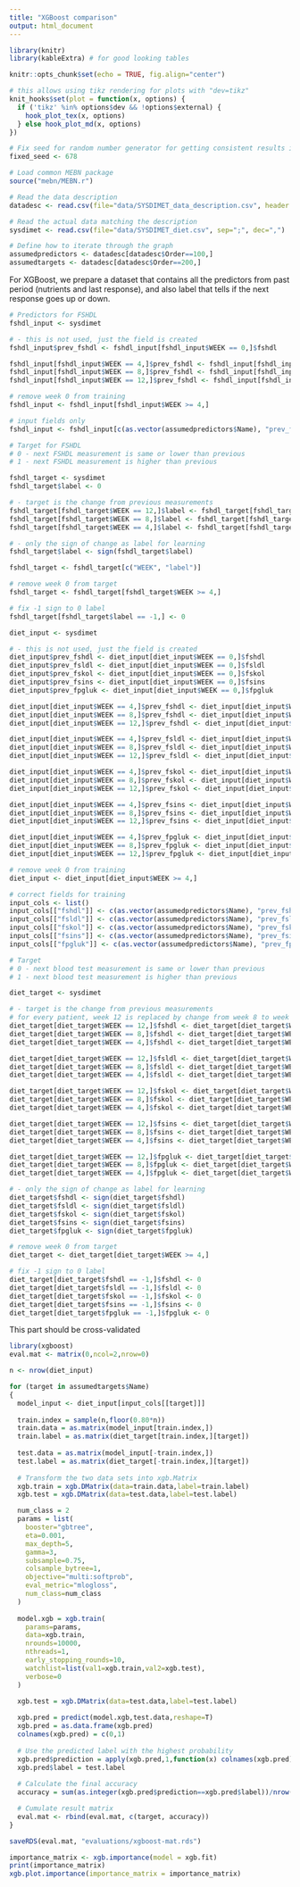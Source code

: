 ```yaml
---
title: "XGBoost comparison"
output: html_document
---
```


```r
library(knitr)
library(kableExtra) # for good looking tables

knitr::opts_chunk$set(echo = TRUE, fig.align="center")

# this allows using tikz rendering for plots with "dev=tikz"
knit_hooks$set(plot = function(x, options) {
  if ('tikz' %in% options$dev && !options$external) {
    hook_plot_tex(x, options)
  } else hook_plot_md(x, options)
})

# Fix seed for random number generator for getting consistent results in kmeans etc.
fixed_seed <- 678

# Load common MEBN package
source("mebn/MEBN.r")
```


```r

# Read the data description
datadesc <- read.csv(file="data/SYSDIMET_data_description.csv", header = TRUE, sep = ";")

# Read the actual data matching the description
sysdimet <- read.csv(file="data/SYSDIMET_diet.csv", sep=";", dec=",")

# Define how to iterate through the graph
assumedpredictors <- datadesc[datadesc$Order==100,]    
assumedtargets <- datadesc[datadesc$Order==200,] 
```

For XGBoost, we prepare a dataset that contains all the predictors from past period (nutrients and last response), and also label that tells if the next response goes up or down.

```r

# Predictors for FSHDL
fshdl_input <- sysdimet

# - this is not used, just the field is created
fshdl_input$prev_fshdl <- fshdl_input[fshdl_input$WEEK == 0,]$fshdl

fshdl_input[fshdl_input$WEEK == 4,]$prev_fshdl <- fshdl_input[fshdl_input$WEEK == 0,]$fshdl
fshdl_input[fshdl_input$WEEK == 8,]$prev_fshdl <- fshdl_input[fshdl_input$WEEK == 4,]$fshdl
fshdl_input[fshdl_input$WEEK == 12,]$prev_fshdl <- fshdl_input[fshdl_input$WEEK == 8,]$fshdl

# remove week 0 from training
fshdl_input <- fshdl_input[fshdl_input$WEEK >= 4,]

# input fields only
fshdl_input <- fshdl_input[c(as.vector(assumedpredictors$Name), "prev_fshdl")]

# Target for FSHDL 
# 0 - next FSHDL measurement is same or lower than previous
# 1 - next FSHDL measurement is higher than previous

fshdl_target <- sysdimet
fshdl_target$label <- 0

# - target is the change from previous measurements
fshdl_target[fshdl_target$WEEK == 12,]$label <- fshdl_target[fshdl_target$WEEK == 12,]$fshdl - fshdl_target[fshdl_target$WEEK == 8,]$fshdl
fshdl_target[fshdl_target$WEEK == 8,]$label <- fshdl_target[fshdl_target$WEEK == 8,]$fshdl - fshdl_target[fshdl_target$WEEK == 4,]$fshdl
fshdl_target[fshdl_target$WEEK == 4,]$label <- fshdl_target[fshdl_target$WEEK == 4,]$fshdl - fshdl_target[fshdl_target$WEEK == 0,]$fshdl

# - only the sign of change as label for learning
fshdl_target$label <- sign(fshdl_target$label)

fshdl_target <- fshdl_target[c("WEEK", "label")]

# remove week 0 from target
fshdl_target <- fshdl_target[fshdl_target$WEEK >= 4,]

# fix -1 sign to 0 label
fshdl_target[fshdl_target$label == -1,] <- 0
```

```r
diet_input <- sysdimet

# - this is not used, just the field is created
diet_input$prev_fshdl <- diet_input[diet_input$WEEK == 0,]$fshdl
diet_input$prev_fsldl <- diet_input[diet_input$WEEK == 0,]$fsldl
diet_input$prev_fskol <- diet_input[diet_input$WEEK == 0,]$fskol
diet_input$prev_fsins <- diet_input[diet_input$WEEK == 0,]$fsins
diet_input$prev_fpgluk <- diet_input[diet_input$WEEK == 0,]$fpgluk

diet_input[diet_input$WEEK == 4,]$prev_fshdl <- diet_input[diet_input$WEEK == 0,]$fshdl
diet_input[diet_input$WEEK == 8,]$prev_fshdl <- diet_input[diet_input$WEEK == 4,]$fshdl
diet_input[diet_input$WEEK == 12,]$prev_fshdl <- diet_input[diet_input$WEEK == 8,]$fshdl

diet_input[diet_input$WEEK == 4,]$prev_fsldl <- diet_input[diet_input$WEEK == 0,]$fsldl
diet_input[diet_input$WEEK == 8,]$prev_fsldl <- diet_input[diet_input$WEEK == 4,]$fsldl
diet_input[diet_input$WEEK == 12,]$prev_fsldl <- diet_input[diet_input$WEEK == 8,]$fsldl

diet_input[diet_input$WEEK == 4,]$prev_fskol <- diet_input[diet_input$WEEK == 0,]$fskol
diet_input[diet_input$WEEK == 8,]$prev_fskol <- diet_input[diet_input$WEEK == 4,]$fskol
diet_input[diet_input$WEEK == 12,]$prev_fskol <- diet_input[diet_input$WEEK == 8,]$fskol

diet_input[diet_input$WEEK == 4,]$prev_fsins <- diet_input[diet_input$WEEK == 0,]$fsins
diet_input[diet_input$WEEK == 8,]$prev_fsins <- diet_input[diet_input$WEEK == 4,]$fsins
diet_input[diet_input$WEEK == 12,]$prev_fsins <- diet_input[diet_input$WEEK == 8,]$fsins

diet_input[diet_input$WEEK == 4,]$prev_fpgluk <- diet_input[diet_input$WEEK == 0,]$fpgluk
diet_input[diet_input$WEEK == 8,]$prev_fpgluk <- diet_input[diet_input$WEEK == 4,]$fpgluk
diet_input[diet_input$WEEK == 12,]$prev_fpgluk <- diet_input[diet_input$WEEK == 8,]$fpgluk

# remove week 0 from training
diet_input <- diet_input[diet_input$WEEK >= 4,]

# correct fields for training
input_cols <- list()
input_cols[["fshdl"]] <- c(as.vector(assumedpredictors$Name), "prev_fshdl")
input_cols[["fsldl"]] <- c(as.vector(assumedpredictors$Name), "prev_fsldl")
input_cols[["fskol"]] <- c(as.vector(assumedpredictors$Name), "prev_fskol")
input_cols[["fsins"]] <- c(as.vector(assumedpredictors$Name), "prev_fsins")
input_cols[["fpgluk"]] <- c(as.vector(assumedpredictors$Name), "prev_fpgluk")

# Target 
# 0 - next blood test measurement is same or lower than previous
# 1 - next blood test measurement is higher than previous

diet_target <- sysdimet

# - target is the change from previous measurements
# for every patient, week 12 is replaced by change from week 8 to week 12, etc
diet_target[diet_target$WEEK == 12,]$fshdl <- diet_target[diet_target$WEEK == 12,]$fshdl - diet_target[diet_target$WEEK == 8,]$fshdl
diet_target[diet_target$WEEK == 8,]$fshdl <- diet_target[diet_target$WEEK == 8,]$fshdl - diet_target[diet_target$WEEK == 4,]$fshdl
diet_target[diet_target$WEEK == 4,]$fshdl <- diet_target[diet_target$WEEK == 4,]$fshdl - diet_target[diet_target$WEEK == 0,]$fshdl

diet_target[diet_target$WEEK == 12,]$fsldl <- diet_target[diet_target$WEEK == 12,]$fsldl - diet_target[diet_target$WEEK == 8,]$fsldl
diet_target[diet_target$WEEK == 8,]$fsldl <- diet_target[diet_target$WEEK == 8,]$fsldl - diet_target[diet_target$WEEK == 4,]$fsldl
diet_target[diet_target$WEEK == 4,]$fsldl <- diet_target[diet_target$WEEK == 4,]$fsldl - diet_target[diet_target$WEEK == 0,]$fsldl

diet_target[diet_target$WEEK == 12,]$fskol <- diet_target[diet_target$WEEK == 12,]$fskol - diet_target[diet_target$WEEK == 8,]$fskol
diet_target[diet_target$WEEK == 8,]$fskol <- diet_target[diet_target$WEEK == 8,]$fskol - diet_target[diet_target$WEEK == 4,]$fskol
diet_target[diet_target$WEEK == 4,]$fskol <- diet_target[diet_target$WEEK == 4,]$fskol - diet_target[diet_target$WEEK == 0,]$fskol

diet_target[diet_target$WEEK == 12,]$fsins <- diet_target[diet_target$WEEK == 12,]$fsins - diet_target[diet_target$WEEK == 8,]$fsins
diet_target[diet_target$WEEK == 8,]$fsins <- diet_target[diet_target$WEEK == 8,]$fsins - diet_target[diet_target$WEEK == 4,]$fsins
diet_target[diet_target$WEEK == 4,]$fsins <- diet_target[diet_target$WEEK == 4,]$fsins - diet_target[diet_target$WEEK == 0,]$fsins

diet_target[diet_target$WEEK == 12,]$fpgluk <- diet_target[diet_target$WEEK == 12,]$fpgluk - diet_target[diet_target$WEEK == 8,]$fpgluk
diet_target[diet_target$WEEK == 8,]$fpgluk <- diet_target[diet_target$WEEK == 8,]$fpgluk - diet_target[diet_target$WEEK == 4,]$fpgluk
diet_target[diet_target$WEEK == 4,]$fpgluk <- diet_target[diet_target$WEEK == 4,]$fpgluk - diet_target[diet_target$WEEK == 0,]$fpgluk

# - only the sign of change as label for learning
diet_target$fshdl <- sign(diet_target$fshdl)
diet_target$fsldl <- sign(diet_target$fsldl)
diet_target$fskol <- sign(diet_target$fskol)
diet_target$fsins <- sign(diet_target$fsins)
diet_target$fpgluk <- sign(diet_target$fpgluk)

# remove week 0 from target
diet_target <- diet_target[diet_target$WEEK >= 4,]

# fix -1 sign to 0 label
diet_target[diet_target$fshdl == -1,]$fshdl <- 0
diet_target[diet_target$fsldl == -1,]$fsldl <- 0
diet_target[diet_target$fskol == -1,]$fskol <- 0
diet_target[diet_target$fsins == -1,]$fsins <- 0
diet_target[diet_target$fpgluk == -1,]$fpgluk <- 0


```

This part should be cross-validated

```r
library(xgboost)
eval.mat <- matrix(0,ncol=2,nrow=0)

n <- nrow(diet_input)

for (target in assumedtargets$Name)
{
  model_input <- diet_input[input_cols[[target]]]
  
  train.index = sample(n,floor(0.80*n))
  train.data = as.matrix(model_input[train.index,])
  train.label = as.matrix(diet_target[train.index,][target])
  
  test.data = as.matrix(model_input[-train.index,])
  test.label = as.matrix(diet_target[-train.index,][target])
  
  # Transform the two data sets into xgb.Matrix
  xgb.train = xgb.DMatrix(data=train.data,label=train.label)
  xgb.test = xgb.DMatrix(data=test.data,label=test.label)

  num_class = 2
  params = list(
    booster="gbtree",
    eta=0.001,
    max_depth=5,
    gamma=3,
    subsample=0.75,
    colsample_bytree=1,
    objective="multi:softprob",
    eval_metric="mlogloss",
    num_class=num_class
  )
  
  model.xgb = xgb.train(
    params=params,
    data=xgb.train,
    nrounds=10000,
    nthreads=1,
    early_stopping_rounds=10,
    watchlist=list(val1=xgb.train,val2=xgb.test),
    verbose=0
  )

  xgb.test = xgb.DMatrix(data=test.data,label=test.label)
    
  xgb.pred = predict(model.xgb,test.data,reshape=T)
  xgb.pred = as.data.frame(xgb.pred)
  colnames(xgb.pred) = c(0,1)
    
  # Use the predicted label with the highest probability
  xgb.pred$prediction = apply(xgb.pred,1,function(x) colnames(xgb.pred)[which.max(x)])
  xgb.pred$label = test.label
  
  # Calculate the final accuracy
  accuracy = sum(as.integer(xgb.pred$prediction==xgb.pred$label))/nrow(xgb.pred)  

  # Cumulate result matrix
  eval.mat <- rbind(eval.mat, c(target, accuracy))
}  

saveRDS(eval.mat, "evaluations/xgboost-mat.rds")

```


```r
importance_matrix <- xgb.importance(model = xgb.fit)
print(importance_matrix)
xgb.plot.importance(importance_matrix = importance_matrix)

```
